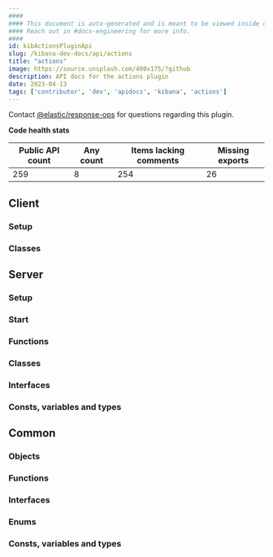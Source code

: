 ```yaml
---
####
#### This document is auto-generated and is meant to be viewed inside our experimental, new docs system.
#### Reach out in #docs-engineering for more info.
####
id: kibActionsPluginApi
slug: /kibana-dev-docs/api/actions
title: "actions"
image: https://source.unsplash.com/400x175/?github
description: API docs for the actions plugin
date: 2023-04-13
tags: ['contributor', 'dev', 'apidocs', 'kibana', 'actions']
---
```




Contact [@elastic/response-ops](https://github.com/orgs/elastic/teams/response-ops) for questions regarding this plugin.

**Code health stats**

| Public API count  | Any count | Items lacking comments | Missing exports |
|-------------------|-----------|------------------------|-----------------|
| 259 | 8 | 254 | 26 |

## Client

### Setup
<DocDefinitionList data={[actionsObj.client.setup]}/>

### Classes
<DocDefinitionList data={actionsObj.client.classes}/>

## Server

### Setup
<DocDefinitionList data={[actionsObj.server.setup]}/>

### Start
<DocDefinitionList data={[actionsObj.server.start]}/>

### Functions
<DocDefinitionList data={actionsObj.server.functions}/>

### Classes
<DocDefinitionList data={actionsObj.server.classes}/>

### Interfaces
<DocDefinitionList data={actionsObj.server.interfaces}/>

### Consts, variables and types
<DocDefinitionList data={actionsObj.server.misc}/>

## Common

### Objects
<DocDefinitionList data={actionsObj.common.objects}/>

### Functions
<DocDefinitionList data={actionsObj.common.functions}/>

### Interfaces
<DocDefinitionList data={actionsObj.common.interfaces}/>

### Enums
<DocDefinitionList data={actionsObj.common.enums}/>

### Consts, variables and types
<DocDefinitionList data={actionsObj.common.misc}/>

